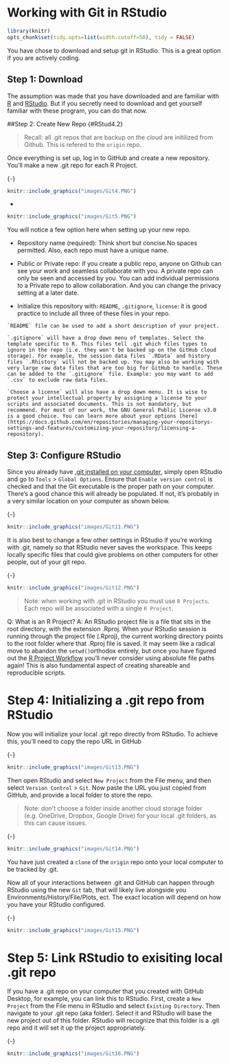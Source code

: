 # Working with Git in RStudio {#RStud4}

```r

library(knitr)
opts_chunk$set(tidy.opts=list(width.cutoff=50), tidy = FALSE)

``` 

You have chose to download and setup git in RStudio. This is a great option if you are actively coding.  

## Step 1: Download {#RStud4.1}

The assumption was made that you have downloaded and are familiar with [R](https://cran.r-project.org/bin/windows/base/) and [RStudio](https://www.rstudio.com/products/rstudio/download/). But if you secretly need to download and get yourself familiar with these program, you can do that now.  

##Step 2: Create New Repo {#RStud4.2}

> Recall: all .git repos that are backup on the cloud are initilized from Github. This is refered to the `origin` repo. 

Once everything is set up, log in to GitHub and create a new repository. You’ll make a new .git repo for each R Project.

{-}
```r
knitr::include_graphics("images/Git4.PNG")
```

{-}
```r
knitr::include_graphics("images/Git5.PNG")
```

You will notice a few option here when setting up your new repo. 

- Repository name (required): Think short but concise.No spaces permitted. Also, each repo must have a unique name. 

- Public or Private repo: if you create a public repo, anyone on Github can see your work and seamless collaborate with you. A private repo can only be seen and accessed by you. You can add individual permissions to a Private repo to allow collaboration. And you can change the privacy setting at a later date.  

- Initialize this repository with: `README`, `.gitignore`, `license`: it is good practice to include all three of these files in your repo. 

~~~
`README` file can be used to add a short description of your project. 

`.gitignore` will have a drop down menu of templates. Select the template specific to R. This files tell .git which files types to ignore in the repo (i.e. they won't be backed up on the GitHub cloud storage). For example, the session data files `.RData` and history files `.Rhistory` will not be backed up. You may also be working with very large raw data files that are too big for GitHub to handle. These can be added to the `.gitignore` file. Example: you may want to add `.csv` to exclude raw data files. 

`Choose a license` will also have a drop down menu. It is wise to protect your intellectual property by assigning a license to your scripts and associated documents. This is not mandatory, but recommend. For most of our work, the GNU General Public License v3.0 is a good choice. You can learn more about your options [here](https://docs.github.com/en/repositories/managing-your-repositorys-settings-and-features/customizing-your-repository/licensing-a-repository). 
~~~

## Step 3: Configure RStudio {#RStud4.3}

Since you already have [.git installed on your computer](#Git2.4), simply open RStudio and go to `Tools` > `Global Options`. Ensure that `Enable version control` is checked and that the Git executable is the proper path on your computer. There’s a good chance this will already be populated. If not, it’s probably in a very similar location on your computer as shown below. 

{-}
```r
knitr::include_graphics("images/Git11.PNG")
```

It is also best to change a few other settings in RStudio if you’re working with .git, namely so that RStudio never saves the workspace. This keeps locally specific files that could give problems on other computers for other people, out of your git repo.

{-}
```r
knitr::include_graphics("images/Git12.PNG")
```

> Note: when working with .git in RStudio you must use `R Projects`. Each repo will be associated with a single `R Project`.  

Q: What is an R Project? 
A: An RStudio project file is a file that sits in the root directory, with the extension .Rproj. When your RStudio session is running through the project file (.Rproj), the current working directory points to the root folder where that .Rproj file is saved. It may seem like a radical move to abandon the `setwd()`orthodox entirely, but once you have figured out the [R Project Workflow](Chapter X link) you'll never consider using absolute file paths again! This is also fundamental aspect of creating shareable and reproducible scripts. 

# Step 4: Initializing a .git repo from RStudio {#RStud4.4}

Now you will initialize your local .git repo directly from RStudio. To achieve this, you’ll need to copy the repo URL in GitHub

{-}
```r
knitr::include_graphics("images/Git13.PNG")
```

Then open RStudio and select `New Project` from the File menu, and then select `Version Control` > `Git`. Now paste the URL you just copied from GitHub, and provide a local folder to store the repo. 

> Note: don’t choose a folder inside another cloud storage folder (e.g. OneDrive, Dropbox, Google Drive) for your local .git folders, as this can cause issues.

{-}
```r
knitr::include_graphics("images/Git14.PNG")
```

You have just created a `clone` of the `origin` repo onto your local computer to be tracked by .git. 

Now all of your interactions between .git and GitHub can happen through RStudio using the new `Git` tab, that will likely live alongside you Environments/History/File/Plots, ect. The exact location will depend on how you have your RStudio configured. 

{-}
```r
knitr::include_graphics("images/Git15.PNG")
```

# Step 5: Link RStudio to exisiting local .git repo

If you have a .git repo on your computer that you created with GitHub Desktop, for example, you can link this to RStudio. First, create a `New Project` from the File menu in RStudio and select `Existing Directory`. Then navigate to your .git repo (aka folder). Select it and RStudio will base the new project out of this folder. RStudio will recognize that this folder is a .git repo and it will set it up the project appropriately.

{-}
```r
knitr::include_graphics("images/Git16.PNG")
```

